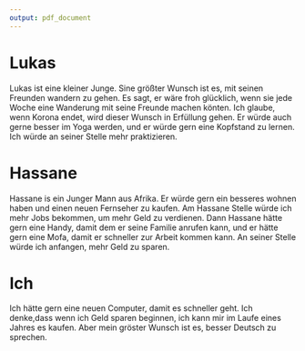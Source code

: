 ```yaml
---
output: pdf_document
---
```


# Lukas
Lukas ist eine kleiner Junge. Sine größter Wunsch ist es, mit seinen Freunden wandern zu gehen. Es sagt, er wäre froh glücklich, wenn sie jede Woche eine Wanderung mit seine Freunde machen könten. Ich glaube, wenn Korona endet, wird dieser Wunsch in Erfüllung gehen. Er würde auch gerne besser im Yoga werden, und er würde gern eine Kopfstand zu lernen. Ich würde an seiner Stelle mehr praktizieren. 

# Hassane 
Hassane is ein Junger Mann aus Afrika. Er würde gern ein besseres wohnen haben und einen neuen Fernseher zu kaufen. Am Hassane Stelle würde ich mehr Jobs bekommen, um mehr Geld zu verdienen. Dann Hassane hätte gern eine Handy, damit dem er seine Familie anrufen kann, und er hätte gern eine Mofa, damit er schneller zur Arbeit kommen kann. An seiner Stelle würde ich anfangen, mehr Geld zu sparen.

# Ich
Ich hätte gern eine neuen Computer, damit es schneller geht. Ich denke,dass wenn ich Geld sparen beginnen, ich kann mir im Laufe eines Jahres es kaufen.
Aber mein gröster Wunsch ist es, besser Deutsch zu sprechen.
